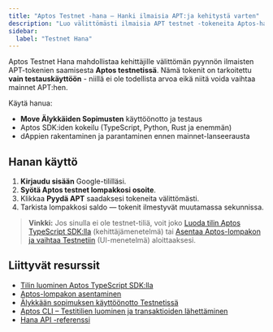 ```yaml
---
title: "Aptos Testnet -hana – Hanki ilmaisia APT:ja kehitystä varten"
description: "Luo välittömästi ilmaisia APT testnet -tokeneita Aptos-hanalla. Ihanteellinen älykkäiden sopimusten testaamiseen ja Aptos-blokiketjun rakentamiseen."
sidebar:
  label: "Testnet Hana"
---
```



Aptos Testnet Hana mahdollistaa kehittäjille välittömän pyynnön ilmaisten APT-tokenien saamisesta **Aptos testnetissä**. Nämä tokenit on tarkoitettu **vain testauskäyttöön** - niillä ei ole todellista arvoa eikä niitä voida vaihtaa mainnet APT:hen.

Käytä hanua:

- **Move Älykkäiden Sopimusten** käyttöönotto ja testaus
- Aptos SDK:iden kokeilu (TypeScript, Python, Rust ja enemmän)
- dAppien rakentaminen ja parantaminen ennen mainnet-lanseerausta

<Faucet />

## Hanan käyttö

1. **Kirjaudu sisään** Google-tililläsi.
2. **Syötä Aptos testnet lompakkosi osoite**.
3. Klikkaa **Pyydä APT** saadaksesi tokeneita välittömästi.
4. Tarkista lompakkosi saldo — tokenit ilmestyvät muutamassa sekunnissa.

> **Vinkki:** Jos sinulla ei ole testnet-tiliä, voit joko [Luoda tilin Aptos TypeScript SDK:lla](/build/sdks/ts-sdk/quickstart) (kehittäjämenetelmä) tai [Asentaa Aptos-lompakon ja vaihtaa Testnetiin](https://aptosfoundation.org/ecosystem/projects/wallets) (UI-menetelmä) aloittaaksesi.

## Liittyvät resurssit

- [Tilin luominen Aptos TypeScript SDK:lla](/build/sdks/ts-sdk/quickstart)
- [Aptos-lompakon asentaminen](https://aptosfoundation.org/ecosystem/projects/wallets)
- [Älykkään sopimuksen käyttöönotto Testnetissä](/build/guides/build-e2e-dapp/1-create-smart-contract)
- [Aptos CLI – Testitilien luominen ja transaktioiden lähettäminen](/build/cli/trying-things-on-chain/create-test-accounts)
- [Hana API -referenssi](/build/apis/faucet-api)
